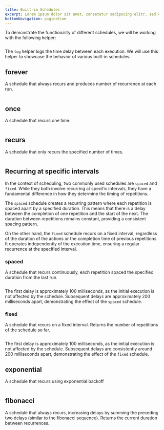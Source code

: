 ```yaml
---
title: Built-in Schedules
excerpt: Lorem ipsum dolor sit amet, consetetur sadipscing elitr, sed diam nonumy eirmod tempor invidunt ut labore.
bottomNavigation: pagination
---
```


To demonstrate the functionality of different schedules, we will be working with the following helper:

```ts filename="Delay.ts" file=<rootDir>/src/guide/scheduling/built-in-schedules/Delay.ts

```

The `log` helper logs the time delay between each execution. We will use this helper to showcase the behavior of various built-in schedules.

## forever

A schedule that always recurs and produces number of recurrence at each run.

```ts file=<rootDir>/src/guide/scheduling/built-in-schedules/forever.ts

```

## once

A schedule that recurs one time.

```ts file=<rootDir>/src/guide/scheduling/built-in-schedules/once.ts

```

## recurs

A schedule that only recurs the specified number of times.

```ts file=<rootDir>/src/guide/scheduling/built-in-schedules/recurs.ts

```

## Recurring at specific intervals

In the context of scheduling, two commonly used schedules are `spaced` and `fixed`. While they both involve recurring at specific intervals, they have a fundamental difference in how they determine the timing of repetitions.

The `spaced` schedule creates a recurring pattern where each repetition is spaced apart by a specified duration. This means that there is a delay between the completion of one repetition and the start of the next. The duration between repetitions remains constant, providing a consistent spacing pattern.

On the other hand, the `fixed` schedule recurs on a fixed interval, regardless of the duration of the actions or the completion time of previous repetitions. It operates independently of the execution time, ensuring a regular recurrence at the specified interval.

### spaced

A schedule that recurs continuously, each repetition spaced the specified duration from the last run.

```ts file=<rootDir>/src/guide/scheduling/built-in-schedules/spaced.ts

```

The first delay is approximately 100 milliseconds, as the initial execution is not affected by the schedule. Subsequent delays are approximately 200 milliseconds apart, demonstrating the effect of the `spaced` schedule.

### fixed

A schedule that recurs on a fixed interval. Returns the number of repetitions of the schedule so far.

```ts file=<rootDir>/src/guide/scheduling/built-in-schedules/fixed.ts

```

The first delay is approximately 100 milliseconds, as the initial execution is not affected by the schedule. Subsequent delays are consistently around 200 milliseconds apart, demonstrating the effect of the `fixed` schedule.

## exponential

A schedule that recurs using exponential backoff

```ts file=<rootDir>/src/guide/scheduling/built-in-schedules/exponential.ts

```

## fibonacci

A schedule that always recurs, increasing delays by summing the preceding two delays (similar to the fibonacci sequence). Returns the current duration between recurrences.

```ts file=<rootDir>/src/guide/scheduling/built-in-schedules/fibonacci.ts

```

